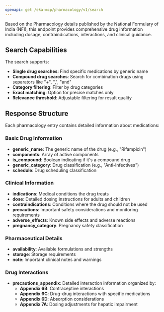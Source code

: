 ```yaml
---
openapi: get /eka-mcp/pharmacology/v1/search
---
```


Based on the Pharmacology details published by the National Formulary of India (NFI), this endpoint provides comprehensive drug information including dosage, contraindications, interactions, and clinical guidance.


## Search Capabilities

The search supports:
- **Single drug searches**: Find specific medications by generic name
- **Compound drug searches**: Search for combination drugs using separators like "+", ",", "and"
- **Category filtering**: Filter by drug categories
- **Exact matching**: Option for precise matches only
- **Relevance threshold**: Adjustable filtering for result quality


## Response Structure

Each pharmacology entry contains detailed information about medications:

### Basic Drug Information
- **generic_name**: The generic name of the drug (e.g., "Rifampicin")
- **components**: Array of active components
- **is_compound**: Boolean indicating if it's a compound drug
- **generic_category**: Drug classification (e.g., "Anti-Infectives")
- **schedule**: Drug scheduling classification

### Clinical Information
- **indications**: Medical conditions the drug treats
- **dose**: Detailed dosing instructions for adults and children
- **contraindications**: Conditions where the drug should not be used
- **precautions**: Important safety considerations and monitoring requirements
- **adverse_effects**: Known side effects and adverse reactions
- **pregnancy_category**: Pregnancy safety classification

### Pharmaceutical Details
- **availability**: Available formulations and strengths
- **storage**: Storage requirements
- **note**: Important clinical notes and warnings

### Drug Interactions
- **precautions_appendix**: Detailed interaction information organized by:
  - **Appendix 6B**: Contraceptive interactions
  - **Appendix 6C**: Drug-drug interactions with specific medications
  - **Appendix 6D**: Absorption considerations
  - **Appendix 7A**: Dosing adjustments for hepatic impairment
